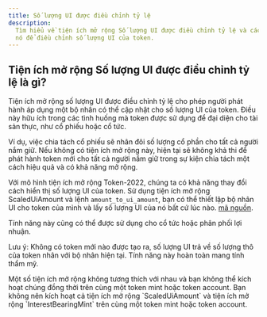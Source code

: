 ```yaml
---
title: Số lượng UI được điều chỉnh tỷ lệ
description:
  Tìm hiểu về tiện ích mở rộng Số lượng UI được điều chỉnh tỷ lệ và cách sử dụng
  nó để điều chỉnh số lượng UI của token.
---
```


## Tiện ích mở rộng Số lượng UI được điều chỉnh tỷ lệ là gì?

Tiện ích mở rộng số lượng UI được điều chỉnh tỷ lệ cho phép người phát hành áp
dụng một bộ nhân có thể cập nhật cho số lượng UI của token. Điều này hữu ích
trong các tình huống mà token được sử dụng để đại diện cho tài sản thực, như cổ
phiếu hoặc cổ tức.

Ví dụ, việc chia tách cổ phiếu sẽ nhân đôi số lượng cổ phần cho tất cả người nắm
giữ. Nếu không có tiện ích mở rộng này, hiện tại sẽ không khả thi để phát hành
token mới cho tất cả người nắm giữ trong sự kiện chia tách một cách hiệu quả và
có khả năng mở rộng.

Với mô hình tiện ích mở rộng Token-2022, chúng ta có khả năng thay đổi cách hiển
thị số lượng UI của token. Sử dụng tiện ích mở rộng ScaledUiAmount và lệnh
`amount_to_ui_amount`, bạn có thể thiết lập bộ nhân UI cho token của mình và lấy
số lượng UI của nó bất cứ lúc nào.
[mã nguồn](https://github.com/solana-program/token-2022/tree/main/program/src/extension/scaled_ui_amount).

Tính năng này cũng có thể được sử dụng cho cổ tức hoặc phân phối lợi nhuận.

Lưu ý: Không có token mới nào được tạo ra, số lượng UI trả về số lượng thô của
token nhân với bộ nhân hiện tại. Tính năng này hoàn toàn mang tính thẩm mỹ.

<Callout type="info">
  Một số tiện ích mở rộng không tương thích với nhau và bạn không thể kích hoạt
  chúng đồng thời trên cùng một token mint hoặc token account. Bạn không nên
  kích hoạt cả tiện ích mở rộng `ScaledUiAmount` và tiện ích mở rộng
  `InterestBearingMint` trên cùng một token mint hoặc token account.
</Callout>
